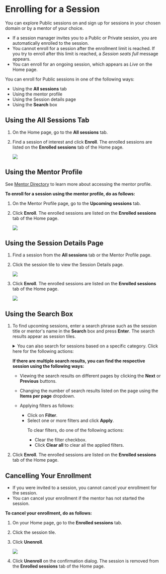 
# Enrolling for a Session

You can explore Public sessions on <PartialExample mentored /> and sign up for sessions in your chosen domain or by a mentor of your choice.

<Admonition type="note">
<ul>
<li>If a session manager invites you to a Public or Private session, you are automatically enrolled to the session.</li>
<li>You cannot enroll for a session after the enrollment limit is reached. If you try to enroll after this limit is reached, a <i>Session seats full</i> message appears.</li>
<li>You can enroll for an ongoing session, which appears as <i>Live</i> on the Home page.</li>
</ul>
</Admonition>

You can enroll for Public sessions in one of the following ways:

* Using the **All sessions** tab
* Using the mentor profile
* Using the Session details page
* Using the **Search** box

## Using the All Sessions Tab

1. On the Home page, go to the **All sessions** tab.

2. Find a session of interest and click **Enroll**. The enrolled sessions are listed on the **Enrolled sessions** tab of the Home page.

    ![](media/portal-enrollbutton.png)

## Using the Mentor Profile

<Admonition type="info">
<p>See <a href="mentor-directory">Mentor Directory</a> to learn more about accessing the mentor profile.</p>
</Admonition>

**To enroll for a session using the mentor profile, do as follows:**

1. On the Mentor Profile page, go to the **Upcoming sessions** tab.

2. Click **Enroll**. The enrolled sessions are listed on the **Enrolled sessions** tab of the Home page.

    ![](media/portal-mentorprofileenroll.png)

## Using the Session Details Page

1. Find a session from the **All sessions** tab or the Mentor Profile page.

2. Click the session tile to view the Session Details page.

    ![](media/portal-sessiontileenroll.png)

3. Click **Enroll**. The enrolled sessions are listed on the **Enrolled sessions** tab of the Home page.

    ![](media/portal-sessiondetailsenroll.png)

## Using the Search Box

1. To find upcoming sessions, enter a search phrase such as the session title or mentor's name in the **Search** box and press **Enter**. The search results appear as session tiles. 

    <details>
    <summary>You can also search for sessions based on a specific category. Click here for the following actions:</summary>

    1. To specify the search category, click the **Search** box and select a search category such as **Mentor name**.
    
    2. Enter the search phrase. Based on the specified search category, the search results appear as session tiles.

        ![](media/portal-searchsessions.png)

    </details>

    **If there are multiple search results, you can find the respective session using the following ways:**

    * Viewing the search results on different pages by clicking the <b>Next</b> or <b>Previous</b> buttons.
    * Changing the number of search results listed on the page using the <b>Items per page</b> dropdown.
    * Applying filters as follows:
    
        * Click on <b>Filter</b>.
        * Select one or more filters and click <b>Apply</b>.
            <p>
            <Admonition type="tip">
            <p>To clear filters, do one of the following actions:</p>
            <ul>
            <li>Clear the filter checkbox.</li>
            <li>Click <b>Clear all</b> to clear all the applied filters.</li>
            </ul>
            </Admonition>
            </p>

2. Click **Enroll**. The enrolled sessions are listed on the **Enrolled sessions** tab of the Home page.

## Cancelling Your Enrollment

<Admonition type="note">
<ul>
<li>If you were invited to a session, you cannot cancel your enrollment for the session.</li>
<li>You can cancel your enrollment if the mentor has not started the session.</li>
</ul>
</Admonition>

**To cancel your enrollment, do as follows:**

1. On your Home page, go to the **Enrolled sessions** tab.

2. Click the session tile.

3. Click **Unenroll**.

    ![](media/portal-cancelenrollment.png)

4. Click **Unenroll** on the confirmation dialog. The session is removed from the **Enrolled sessions** tab of the Home page.